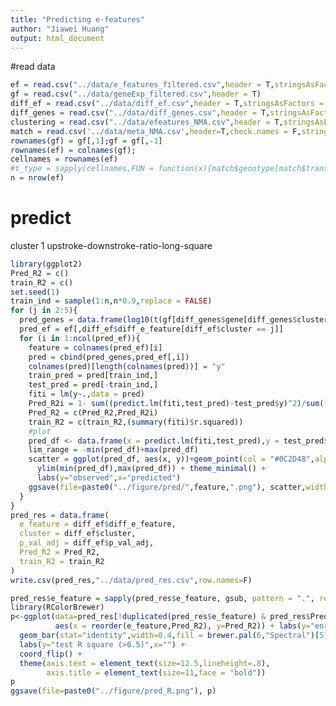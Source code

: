 ---
title: "Predicting e-features"
author: "Jiawei Huang"
output: html_document
---


#read data

```{r}
ef = read.csv("../data/e_features_filtered.csv",header = T,stringsAsFactors = F)
gf = read.csv("../data/geneExp_filtered.csv",header = T)
diff_ef = read.csv("../data/diff_ef.csv",header = T,stringsAsFactors = F)
diff_genes = read.csv("../data/diff_genes.csv",header = T,stringsAsFactors = F)
clustering = read.csv("../data/efeatures_NMA.csv",header = T,stringsAsFactors = F)
match = read.csv('../data/meta_NMA.csv',header=T,check.names = F,stringsAsFactors = F)
rownames(gf) = gf[,1];gf = gf[,-1]
rownames(ef) = colnames(gf);
cellnames = rownames(ef)
#t_type = sapply(cellnames,FUN = function(x){match$genotype[match$transcriptomics_sample_id==x]})
n = nrow(ef)
```

# predict

cluster 1 upstroke-downstroke-ratio-long-square 

```{r}
library(ggplot2)
Pred_R2 = c()
train_R2 = c()
set.seed(1)
train_ind = sample(1:n,n*0.9,replace = FALSE)
for (j in 2:5){
  pred_genes = data.frame(log10(t(gf[diff_genes$gene[diff_genes$cluster == paste0("Cluster ",j) & diff_genes$p_val_adj<0.05],])+1))
  pred_ef = ef[,diff_ef$diff_e_feature[diff_ef$cluster == j]]
  for (i in 1:ncol(pred_ef)){
    feature = colnames(pred_ef)[i]
    pred = cbind(pred_genes,pred_ef[,i])
    colnames(pred)[length(colnames(pred))] = "y"
    train_pred = pred[train_ind,]
    test_pred = pred[-train_ind,]
    fiti = lm(y~.,data = pred)
    Pred_R2i = 1- sum((predict.lm(fiti,test_pred)-test_pred$y)^2)/sum((test_pred$y - mean(test_pred$y))^2)
    Pred_R2 = c(Pred_R2,Pred_R2i)
    train_R2 = c(train_R2,(summary(fiti)$r.squared))
    #plot
    pred_df <- data.frame(x = predict.lm(fiti,test_pred),y = test_pred$y)
    lim_range = -min(pred_df)+max(pred_df)
    scatter = ggplot(pred_df, aes(x, y))+geom_point(col = "#0C2D48",alpha = 0.6,size = 2)+xlim(min(pred_df),max(pred_df)) + 
      ylim(min(pred_df),max(pred_df)) + theme_minimal() + 
      labs(y="observed",x="predicted")
    ggsave(file=paste0("../figure/pred/",feature,".png"), scatter,width = 10,height = 10, units = "cm")
  }
}
pred_res = data.frame(
  e_feature = diff_ef$diff_e_feature,
  cluster = diff_ef$cluster,
  p_val_adj = diff_ef$p_val_adj,
  Pred_R2 = Pred_R2,
  train_R2 = train_R2
)
write.csv(pred_res,"../data/pred_res.csv",row.names=F)
```

```{r}
pred_res$e_feature = sapply(pred_res$e_feature, gsub, pattern = ".", replacement = " ", fixed = TRUE)
library(RColorBrewer)
p<-ggplot(data=pred_res[!duplicated(pred_res$e_feature) & pred_res$Pred_R2>0.5,], 
          aes(x = reorder(e_feature,Pred_R2), y=Pred_R2)) + labs(y="enrichment")+
  geom_bar(stat="identity",width=0.4,fill = brewer.pal(6,"Spectral")[5],alpha = 0.8)+ theme_minimal() + 
  labs(y="test R square (>0.5)",x="") +
  coord_flip() + 
  theme(axis.text = element_text(size=12.5,lineheight=.8),
        axis.title = element_text(size=11,face = "bold")) 
p
ggsave(file=paste0("../figure/pred_R.png"), p)
```


